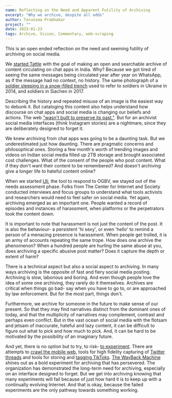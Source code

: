 ```yaml
---
name: Reflecting on the Need and Apparent Futility of Archiving
excerpt: "Why we archive, despite all odds"
author: Tarunima Prabhakar
project: ""
date: 2023-01-23
tags: Archive, Vision, Commentary, web-scraping
---
```


This is an open ended reflection on the need and seeming futility of archiving on social media.

We [started Tattle](https://web.archive.org/web/20200803175133/https://tattle.co.in/) with the goal of making an open and searchable archive of content circulating on chat apps in India.
Why? Because we got tired of seeing the same messages being circulated year after year on WhatsApp, as if the message had no context, no history. The same photograph of a [soldier sleeping in a snow-filled trench](https://www.boomlive.in/no-these-are-not-indian-soldiers-at-siachen/) used to refer to soldiers in Ukraine in 2014, and soldiers in Siachen in 2017.

Describing the history and repeated misuse of an image is the easiest way to debunk it. But cataloging this content also helps understand how discourse on chat apps and social media is changing our beliefs and actions. The web ["wasn't built to preserve its past."](https://www.newyorker.com/magazine/2015/01/26/cobweb). But for an archivist social media interfaces (think Instagram stories) are a nightmare, since they are deliberately designed to forget it.

We knew archiving from chat apps was going to be a daunting task. But we underestimated just how daunting. There are pragmatic concerns and philosophical ones. Storing a few month's worth of trending images and videos on Indian social media filled up 2TB storage and brought associated cost challenges. What of the consent of the people who post content. What if they don't want their content to be remembered? And doesn't archiving give a longer life to hateful content online?

When we started [Uli](https://uli.tattle.co.in/), the tool to respond to OGBV, we stayed out of the needs assessment phase. Folks from The Center for Internet and Society conducted interviews and focus groups to understand what tools activists and researchers would need to feel safer on social media. Yet again, archiving emerged as an important one. People wanted a record of episodes and instances of harassment, when platforms or the perpetrators took the content down.

It is important to note that harassment is not just the content of the post. It is also the behaviour- a persistent 'hi sexy', or even 'hello' to remind a person of a menacing presence is harassment. When people get trolled, it is an army of accounts repeating the same trope. How does one archive the phenomenon? When a hundred people are hurling the same abuse at you, does archiving a specific abusive post matter? Does it capture the depth or extent of harm?

There is a technical aspect but also a social aspect to archiving. In many ways archiving is the opposite of fast and fiery social media posting. Archiving is slow, laborious and boring. And even though people love the idea of some one archiving, they rarely do it themselves. Archives are critical when things go bad- say when you have to go to, or are approached by law enforcement. But for the most part, things don't.

Furthermore, we archive for someone in the future to make sense of our present. So that they may find narratives distinct from the dominant ones of today, and that the multiplicity of narratives may complement, contrast and perhaps even conflict. But in the vast ocean of social media with the flotsam and jetsam of inaccurate, hateful and lazy content, it can be difficult to figure out what to pick and how much to pick. And, it can be hard to be motivated by the possibility of an imaginary future.

And yet, there is no option but to try, to risk- [to experiment](https://www.etymonline.com/word/experimental). There are attempts to [crawl the mobile web](https://www.dlib.org/dlib/march15/mccown/03mccown.html), tools for high fidelity capturing of [Twitter threads](https://social.perma.cc/) and tools for storing and [tagging TikToks](https://play.google.com/store/apps/details?id=com.listle.odin&hl=en&gl=US). [The WayBack Machine](https://web.archive.org/) shines out as a bold experiment for archiving that has persevered. The organization has demonstrated the long-term need for archiving, especially on an interface designed to forget. But we get into archiving knowing that many experiments will fail because of just how hard it is to keep up with a continually evolving Internet. And that is okay, because the failed experiments are the only pathway towards something working.
